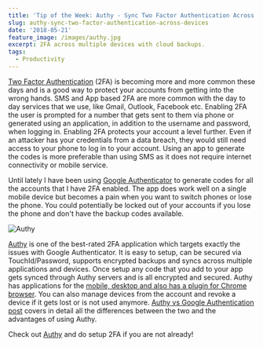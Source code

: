 ```yaml
---
title: 'Tip of the Week: Authy - Sync Two Factor Authentication Across Devices'
slug: authy-sync-two-factor-authentication-across-devices
date: '2018-05-21'
feature_image: /images/authy.jpg
excerpt: 2FA across multiple devices with cloud backups.
tags:
  - Productivity
---
```

[Two Factor Authentication](https://en.wikipedia.org/wiki/Multi-factor_authentication) (2FA) is becoming more and more common these days and is a good way to protect your accounts from getting into the wrong hands. SMS and App based 2FA are more common with the day to day services that we use, like Gmail, Outlook, Facebook etc. Enabling 2FA the user is prompted for a number that gets sent to them via phone or generated using an application, in addition to the username and password, when logging in. Enabling 2FA protects your account a level further. Even if an attacker has your credentials from a data breach, they would still need access to your phone to log in to your account. Using an app to generate the codes is more preferable than using SMS as it does not require internet connectivity or mobile service.

Until lately I have been using [Google Authenticator](https://support.google.com/accounts/answer/1066447?hl=en&ref_topic=2954345) to generate codes for all the accounts that I have 2FA enabled. The app does work well on a single mobile device but becomes a pain when you want to switch phones or lose the phone. You could potentially be locked out of your accounts if you lose the phone and don't have the backup codes available.

![Authy](/images/authy_preview.png)

[Authy](https://authy.com/features/) is one of the best-rated 2FA application which targets exactly the issues with Google Authenticator. It is easy to setup, can be secured via TouchId/Password, supports encrypted backups and syncs across multiple applications and devices. Once setup any code that you add to your app gets synced through Authy servers and is all encrypted and secured. Authy has applications for the [mobile, desktop and also has a plugin for Chrome browser](https://authy.com/download/). You can also manage devices from the account and revoke a device if it gets lost or is not used anymore. [Authy vs Google Authentication post](https://authy.com/blog/authy-vs-google-authenticator/) covers in detail all the differences between the two and the advantages of using Authy.

Check out [Authy](https://authy.com/features/) and do setup 2FA if you are not already!
